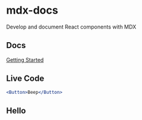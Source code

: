 
# mdx-docs

Develop and document React components with MDX

## Docs

[Getting Started](/getting-started)

## Live Code

```.jsx
<Button>Beep</Button>
```

## Hello
